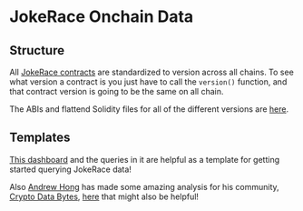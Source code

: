 # JokeRace Onchain Data

## Structure

All [JokeRace contracts](https://github.com/jk-labs-inc/jokerace/tree/staging/packages/forge/src) are standardized to version across all chains. To see what version a contract is you just have to call the `version()` function, and that contract version is going to be the same on all chain.

The ABIs and flattend Solidity files for all of the different versions are [here](https://github.com/jk-labs-inc/jokerace/tree/staging/packages/react-app-revamp/contracts/bytecodeAndAbi).

## Templates

[This dashboard](https://flipsidecrypto.xyz/0xd698e31229aB86334924ed9DFfd096a71C686900/2023-11-22-10-10-pm-UIs4gX) and the queries in it are helpful as a template for getting started querying JokeRace data!

Also [Andrew Hong](https://twitter.com/andrewhong5297) has made some amazing analysis for his community, [Crypto Data Bytes](https://twitter.com/cryptodatabytes), [here](https://dune.com/cryptodatabytes) that might also be helpful!